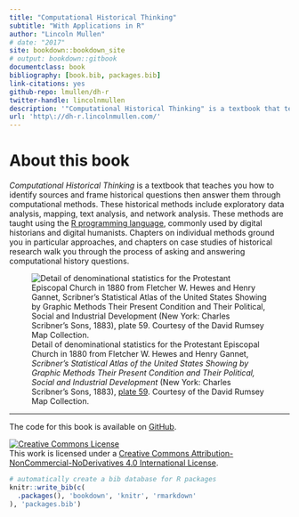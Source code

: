 ```yaml
--- 
title: "Computational Historical Thinking"
subtitle: "With Applications in R"
author: "Lincoln Mullen"
# date: "2017"
site: bookdown::bookdown_site
# output: bookdown::gitbook
documentclass: book
bibliography: [book.bib, packages.bib]
link-citations: yes
github-repo: lmullen/dh-r
twitter-handle: lincolnmullen
description: '"Computational Historical Thinking" is a textbook that teaches you how to identify sources and frame historical questions then answer them through computational methods. These historical methods include exploratory data analysis, mapping, text analysis, and network analysis. These methods are taught using the R programming language, commonly used by digital historians and digital humanists. Chapters on individual methods ground you in particular approaches, and chapters on case studies of historical research walk you through the process of asking and answering computational history questions.'
url: 'http\://dh-r.lincolnmullen.com/'
---
```


# About this book {-}

*Computational Historical Thinking* is a textbook that teaches you how to identify sources and frame historical questions then answer them through computational methods. These historical methods include exploratory data analysis, mapping, text analysis, and network analysis. These methods are taught using the [R programming language](https://www.r-project.org/about.html), commonly used by digital historians and digital humanists. Chapters on individual methods ground you in particular approaches, and chapters on case studies of historical research walk you through the process of asking and answering computational history questions.

![Detail of denominational statistics for the Protestant Episcopal Church in 1880 from Fletcher W. Hewes and Henry Gannet, *Scribner's Statistical Atlas of the United States Showing by Graphic Methods Their Present Condition and Their Political, Social and Industrial Development* (New York: Charles Scribner's Sons, 1883), [plate 59](http://www.davidrumsey.com/luna/servlet/s/ekkrjp). Courtesy of the David Rumsey Map Collection.](images/protestant-episcopal.jpg)

------------------------------------------

The code for this book is available on [GitHub](https://github.com/lmullen/dh-r).

<a rel="license" href="http://creativecommons.org/licenses/by-nc-nd/4.0/"><img alt="Creative Commons License" style="border-width:0" src="https://i.creativecommons.org/l/by-nc-nd/4.0/80x15.png" /></a><br />This work is licensed under a <a rel="license" href="http://creativecommons.org/licenses/by-nc-nd/4.0/">Creative Commons Attribution-NonCommercial-NoDerivatives 4.0 International License</a>.

```r
# automatically create a bib database for R packages
knitr::write_bib(c(
  .packages(), 'bookdown', 'knitr', 'rmarkdown'
), 'packages.bib')
```
